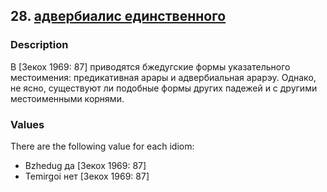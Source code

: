 ## 28. <a href =  'https://agricolamz.github.io/The_Circassian_Isoglosses_Database/28.html'>адвербиалис единственного</a>
### Description

В [Зекох 1969: 87] приводятся бжедугские формы указательного местоимения: предикативная арары и адвербиальная арарэу. Однако, не ясно, существуют ли подобные формы других падежей и с другими местоименными корнями.


### Values
There are the following value for each idiom:

* Bzhedug да [Зекох 1969: 87]
* Temirgoi нет [Зекох 1969: 87]

